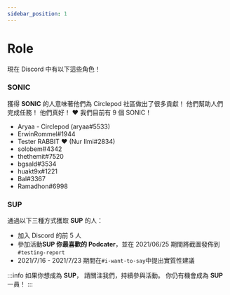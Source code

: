 ```yaml
---
sidebar_position: 1
---
```


# Role

現在 Discord 中有以下這些角色！

### SONIC

獲得 **SONIC** 的人意味著他們為 Circlepod 社區做出了很多貢獻！
他們幫助人們完成任務！ 他們真好！ ❤️
我們目前有 9 個 SONIC！

- Aryaa - Circlepod (aryaa#5533)
- ErwinRommel#1944
- Tester RABBIT ❤ (Nur Ilmi#2834)
- solobem#4342
- thethemit#7520
- bgsald#3534
- huakt9x#1221
- Bal#3367
- Ramadhon#6998

### SUP

通過以下三種方式獲取 **SUP** 的人：

- 加入 Discord 的前 5 人
- 參加活動**SUP 你最喜歡的 Podcater**，並在 2021/06/25 期間將截圖發佈到`#testing-report`
- 2021/7/16 - 2021/7/23 期間在`#i-want-to-say`中提出實質性建議

:::info
如果你想成為 **SUP**，
請關注我們，持續參與活動。
你仍有機會成為 **SUP** 一員！
:::
